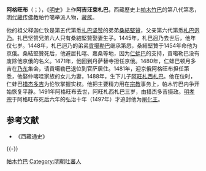 '''阿格旺布'''（{{bo|z=ངག་གི་དབང་པོ|w=ngag gi dbang po}}；{{bd|1439年||1491年||catIdx=A}}），《[[明史|明史]]》上作'''阿吉汪束札巴'''，西藏歷史上[[帕木竹巴|帕木竹巴]]的第八代第悉，[[明代|明代]][[藏传佛教|藏传佛教]]帕竹噶举派人物，[[藏族|藏族]]。

他的祖父释迦仁钦是第五代第悉[[扎巴坚赞_(帕竹)|扎巴坚赞]]的弟弟[[桑結堅贊|桑結堅贊]]，父亲第六代第悉[[札巴迥乃|札巴迥乃]]。扎巴坚赞兄弟六人只有桑結堅贊娶妻生子。1445年，札巴迥乃去世后，他年仅七岁。1448年，札巴迥乃的弟弟[[貢噶勒巴|貢噶勒巴]]继承第悉，桑結堅贊于1454年命他为京俄。桑結堅贊死后，他避居扎喀、嘉桑等地，因为[[仁蚌巴|仁蚌巴]]的支持，貢噶勒巴没有废除他京俄的名义。1471年，他回到丹萨替寺担任京俄。1480年，仁蚌巴顿月多吉在[[乃东|乃东]]集会，请貢噶勒巴退位到官萨居住。1481年，迎京俄阿格旺布担任第悉，他娶仲喀哇家族的女儿为妻，1488年，生下儿子[[阿旺札西札巴|阿旺札西札巴]]。他在位时，仁蚌巴[[措杰多吉|措杰多吉]]为伦钦掌握实权。他把主要精力用在[[宗教|宗教]]事务上，帕木竹巴内争开始恢复平静。1491年阿格旺布去世，阿旺札西札巴三岁，由措杰多吉摄政。[[明孝宗|明孝宗]]于阿格旺布死后六年的弘治十年（1497年）才追封他为[[阐化王|阐化王]]。

== 参考文献 ==
* 《西藏通史》

{{-}}
{{start box}}
{{s-before|[[貢噶勒巴|貢噶勒巴]]}}
{{s-title|[[帕竹王朝|帕竹王朝]]统治者|第八任<br />1481年─1491年<br />阐化王<br />（追封）}}
{{s-after|[[阿旺札西札巴|阿旺札西札巴]]}}
{{end box}}

[[Category:西藏君主|帕木竹巴]]
[[Category:明朝吐蕃人|Category:明朝吐蕃人]]